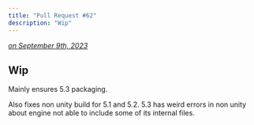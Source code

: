 ```yaml
---
title: "Pull Request #62"
description: "Wip"
---
```



*[on September 9th, 2023](https://github.com/BlueprintAttributes/BlueprintAttributes/pull/62)*

## Wip

Mainly ensures 5.3 packaging.

Also fixes non unity build for 5.1 and 5.2. 5.3 has weird errors in non unity about engine not able to include some of its internal files.

